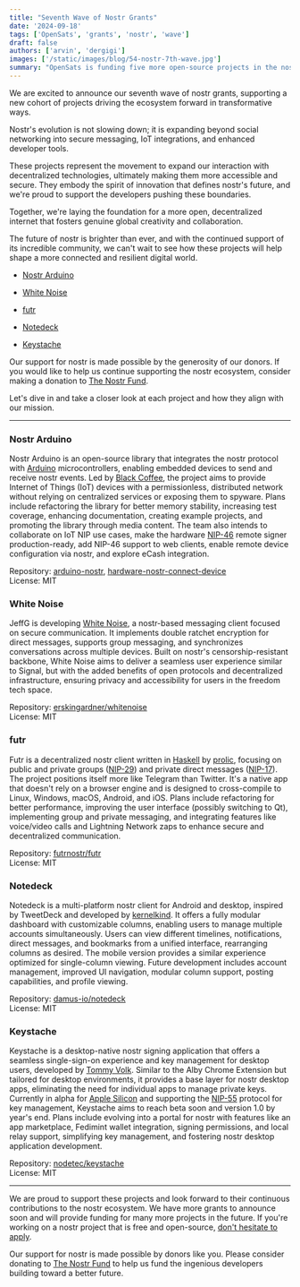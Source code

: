 ```yaml
---
title: "Seventh Wave of Nostr Grants"
date: '2024-09-18'
tags: ['OpenSats', 'grants', 'nostr', 'wave']
draft: false
authors: ['arvin', 'dergigi']
images: ['/static/images/blog/54-nostr-7th-wave.jpg']
summary: "OpenSats is funding five more open-source projects in the nostr ecosystem."
---
```


We are excited to announce our seventh wave of nostr grants, supporting a new
cohort of projects driving the ecosystem forward in transformative ways.

Nostr's evolution is not slowing down; it is expanding beyond social networking
into secure messaging, IoT integrations, and enhanced developer tools.

These projects represent the movement to expand our interaction with
decentralized technologies, ultimately making them more accessible and secure.
They embody the spirit of innovation that defines nostr's future, and we're
proud to support the developers pushing these boundaries.

Together, we're laying the foundation for a more open, decentralized internet
that fosters genuine global creativity and collaboration.

The future of nostr is brighter than ever, and with the continued support of its
incredible community, we can't wait to see how these projects will help shape a
more connected and resilient digital world.

- [Nostr Arduino](#nostr-arduino)

- [White Noise](#white-noise)

- [futr](#futr)

- [Notedeck](#notedeck)

- [Keystache](#keystache)

Our support for nostr is made possible by the generosity of our donors. If you
would like to help us continue supporting the nostr ecosystem, consider making a
donation to [The Nostr Fund](/funds/nostr).

<center>
    <DonateToNostrFundButton/>
</center>

Let's dive in and take a closer look at each project and how they align with our
mission.

---

### Nostr Arduino

Nostr Arduino is an open-source library that integrates the nostr protocol with
[Arduino](https://www.arduino.cc/en/Guide/Introduction) microcontrollers,
enabling embedded devices to send and receive nostr events. Led by [Black
Coffee](https://github.com/blackcoffeexbt/), the project aims to provide
Internet of Things (IoT) devices with a permissionless, distributed network
without relying on centralized services or exposing them to spyware. Plans
include refactoring the library for better memory stability, increasing test
coverage, enhancing documentation, creating example projects, and promoting the
library through media content. The team also intends to collaborate on IoT NIP
use cases, make the hardware
[NIP-46](https://github.com/nostr-protocol/nips/blob/master/46.md) remote signer
production-ready, add NIP-46 support to web clients, enable remote device
configuration via nostr, and explore eCash integration.

Repository: [arduino-nostr](https://github.com/blackcoffeexbt/arduino-nostr),
[hardware-nostr-connect-device](https://github.com/blackcoffeexbt/hardware-nostr-connect-device)  
License: MIT  

### White Noise

JeffG is developing [White Noise](https://github.com/erskingardner/whitenoise),
a nostr-based messaging client focused on secure communication. It implements
double ratchet encryption for direct messages, supports group messaging, and
synchronizes conversations across multiple devices. Built on nostr's
censorship-resistant backbone, White Noise aims to deliver a seamless user
experience similar to Signal, but with the added benefits of open protocols and
decentralized infrastructure, ensuring privacy and accessibility for users in
the freedom tech space.

Repository:
[erskingardner/whitenoise](https://github.com/erskingardner/whitenoise)  
License: MIT  

### futr

Futr is a decentralized nostr client written in
[Haskell](https://www.haskell.org/) by [prolic](https://github.com/prolic),
focusing on public and private groups
([NIP-29](https://github.com/nostr-protocol/nips/blob/master/29.md)) and private
direct messages
([NIP-17](https://github.com/nostr-protocol/nips/blob/master/17.md)). The
project positions itself more like Telegram than Twitter. It's a native app that
doesn't rely on a browser engine and is designed to cross-compile to Linux,
Windows, macOS, Android, and iOS. Plans include refactoring for better
performance, improving the user interface (possibly switching to Qt),
implementing group and private messaging, and integrating features like
voice/video calls and Lightning Network zaps to enhance secure and decentralized
communication.

Repository: [futrnostr/futr](https://github.com/futrnostr/futr)  
License: MIT  

### Notedeck

Notedeck is a multi-platform nostr client for Android and desktop, inspired by
TweetDeck and developed by [kernelkind](https://github.com/kernelkind). It
offers a fully modular dashboard with customizable columns, enabling users to
manage multiple accounts simultaneously. Users can view different timelines,
notifications, direct messages, and bookmarks from a unified interface,
rearranging columns as desired. The mobile version provides a similar experience
optimized for single-column viewing. Future development includes account
management, improved UI navigation, modular column support, posting
capabilities, and profile viewing.

Repository: [damus-io/notedeck](https://github.com/damus-io/notedeck)  
License: MIT  

### Keystache

Keystache is a desktop-native nostr signing application that offers a seamless
single-sign-on experience and key management for desktop users, developed by
[Tommy Volk](https://github.com/tvolk131). Similar to the Alby Chrome Extension
but tailored for desktop environments, it provides a base layer for nostr
desktop apps, eliminating the need for individual apps to manage private keys.
Currently in alpha for [Apple
Silicon](https://en.wikipedia.org/wiki/Apple_silicon) and supporting the
[NIP-55](https://github.com/nostr-protocol/nips/blob/master/55.md) protocol for
key management, Keystache aims to reach beta soon and version 1.0 by year's end.
Plans include evolving into a portal for nostr with features like an app
marketplace, Fedimint wallet integration, signing permissions, and local relay
support, simplifying key management, and fostering nostr desktop application
development.

Repository: [nodetec/keystache](https://github.com/nodetec/keystache)  
License: MIT  

---

We are proud to support these projects and look forward to their continuous
contributions to the nostr ecosystem. We have more grants to announce soon and
will provide funding for many more projects in the future. If you're working on
a nostr project that is free and open-source, [don't hesitate to apply](/apply).

Our support for nostr is made possible by donors like you. Please consider
donating to [The Nostr Fund](/funds/nostr) to help us fund the ingenious
developers building toward a better future.

<center>
    <DonateToNostrFundButton/>
</center>
